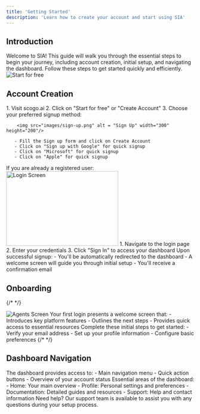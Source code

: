 ```yaml
---
title: 'Getting Started'
description: 'Learn how to create your account and start using SIA'
---
```



## Introduction

Welcome to SIA! This guide will walk you through the essential steps to begin your journey, including account creation, initial setup, and navigating the dashboard. Follow these steps to get started quickly and efficiently.
    <Frame>
        <img src="images/landing-screen.png" alt = "Start for free" />
    </Frame>

## Account Creation

<AccordionGroup>
  <Accordion icon="user-plus" title="Sign Up Process">
    1. Visit scogo.ai
    2. Click on "Start for free" or "Create Account"
    3. Choose your preferred signup method:
    
        <img src="images/sign-up.png" alt = "Sign Up" width="300" height="200"/>
    
       - Fill the Sign up form and click on Create Account
       - Click on "Sign up with Google" for quick signup 
       - Click on "Microsoft" for quick signup
       - Click on "Apple" for quick signup  
  </Accordion>
  
  <Accordion icon="arrow-right-to-bracket" title="Login Process">
    If you are already a registered user:
    <img src = "images/login.png" alt = "Login Screen" width = "300" height ="200"/>
    1. Navigate to the login page
    2. Enter your credentials
    3. Click "Sign In" to access your dashboard
  </Accordion>

  <Accordion icon="circle-check" title="Post-Signup Experience">
    Upon successful signup:
    - You'll be automatically redirected to the dashboard
    - A welcome screen will guide you through initial setup
    - You'll receive a confirmation email
  </Accordion>
</AccordionGroup>

## Onboarding

{/* <CardGroup> */}
  <Card title="Welcome Screen" icon="hand-wave">
  <Frame>
    <img src="images/agents.png" alt="Agents Screen" />
  </Frame>
    Your first login presents a welcome screen that:
    - Introduces key platform features
    - Outlines the next steps
    - Provides quick access to essential resources
  </Card>

  <Card title="Basic Setup" icon="gear">
    Complete these initial steps to get started:
    - Verify your email address
    - Set up your profile information
    - Configure basic preferences
  </Card>
{/* </CardGroup> */}

## Dashboard Navigation

<AccordionGroup>
  <Accordion icon="dashboard" title="Dashboard Overview">
    The dashboard provides access to:
    - Main navigation menu
    - Quick action buttons
    - Overview of your account status
  </Accordion>

  <Accordion icon="map" title="Key Sections">
    Essential areas of the dashboard:
    - Home: Your main overview
    - Profile: Personal settings and preferences
    - Documentation: Detailed guides and resources
    - Support: Help and contact information
  </Accordion>
</AccordionGroup>

<Note>
  Need help? Our support team is available to assist you with any questions during your setup process.
</Note> 